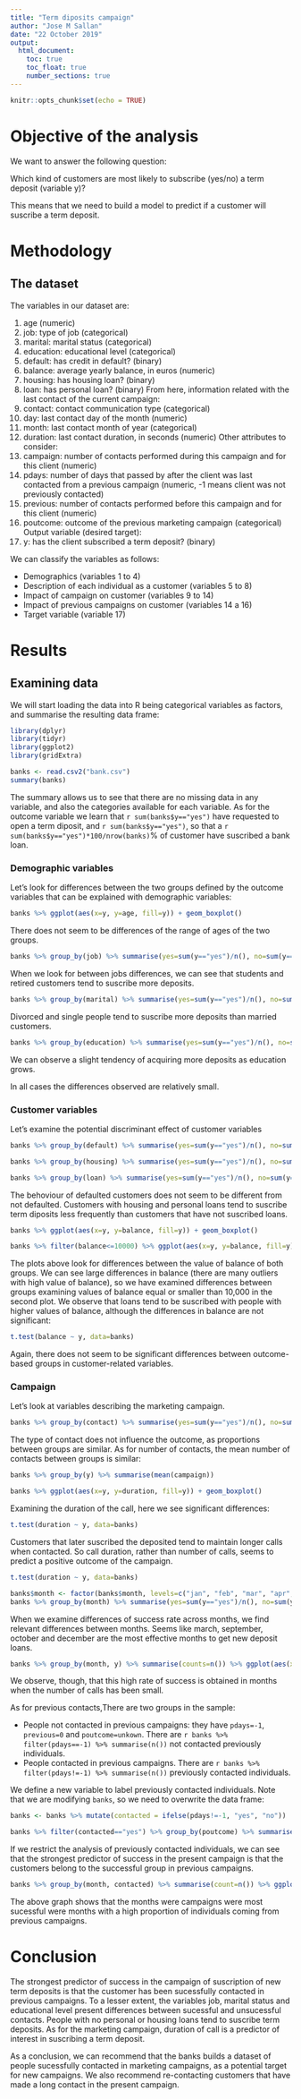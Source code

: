 ```yaml
---
title: "Term diposits campaign"
author: "Jose M Sallan"
date: "22 October 2019"
output: 
  html_document:
    toc: true
    toc_float: true
    number_sections: true
---
```


```r
knitr::opts_chunk$set(echo = TRUE)
```

# Objective of the analysis

We want to answer the following question:

Which kind of customers are most likely to subscribe (yes/no) a term deposit (variable y)?

This means that we need to build a model to predict if a customer will suscribe a term deposit.

# Methodology

## The dataset

The variables in our dataset are:

1. age (numeric)
2. job: type of job (categorical)
3. marital: marital status (categorical)
4. education: educational level (categorical)
5. default: has credit in default? (binary)
6. balance: average yearly balance, in euros (numeric) 
7. housing: has housing loan? (binary)
8. loan: has personal loan? (binary)
From here, information related with the last contact of the current campaign:
9. contact: contact communication type (categorical) 
10. day: last contact day of the month (numeric)
11. month: last contact month of year (categorical)
12. duration: last contact duration, in seconds (numeric)
Other attributes to consider:
13. campaign: number of contacts performed during this campaign and for this client (numeric)
14. pdays: number of days that passed by after the client was last contacted from a previous campaign (numeric, -1 means client was not previously contacted)
15. previous: number of contacts performed before this campaign and for this client (numeric)
16. poutcome: outcome of the previous marketing campaign (categorical)
Output variable (desired target):
17. y: has the client subscribed a term deposit? (binary)

We can classify the variables as follows:

* Demographics (variables 1 to 4)
* Description of each individual as a customer (variables 5 to 8)
* Impact of campaign on customer (variables 9 to 14)
* Impact of previous campaigns on customer (variables 14 a 16)
* Target variable (variable 17)

# Results

## Examining data

We will start loading the data into R being categorical variables as factors, and summarise the resulting data frame:

```r
library(dplyr)
library(tidyr)
library(ggplot2)
library(gridExtra)
```


```r
banks <- read.csv2("bank.csv")
summary(banks)
```

The summary allows us to see that there are no missing data in any variable, and also the categories available for each variable. As for the outcome variable we learn that `r sum(banks$y=="yes")` have requested to open a term diposit, and `r sum(banks$y=="yes")`, so that a `r sum(banks$y=="yes")*100/nrow(banks)`% of customer have suscribed a bank loan.

### Demographic variables

Let's look for differences between the two groups defined by the outcome variables that can be explained with demographic variables:

```r
banks %>% ggplot(aes(x=y, y=age, fill=y)) + geom_boxplot()
```

There does not seem to be differences of the range of ages of the two groups.

```r
banks %>% group_by(job) %>% summarise(yes=sum(y=="yes")/n(), no=sum(y=="no")/n()) %>% gather(value, proportion, -job) %>% ggplot(aes(x=job, y=proportion, fill=value)) + geom_bar(stat = "identity") + theme_bw() + theme(axis.text.x = element_text(angle = 90, hjust = 1)) + labs(title="job")
```

When we look for between jobs differences, we can see that students and retired customers tend to suscribe more deposits.

```r
banks %>% group_by(marital) %>% summarise(yes=sum(y=="yes")/n(), no=sum(y=="no")/n()) %>% gather(value, proportion, -marital) %>% ggplot(aes(x=marital, y=proportion, fill=value)) + geom_bar(stat = "identity") + theme_bw() + labs(title="marital status")
```

Divorced and single people tend to suscribe more deposits than married customers.

```r
banks %>% group_by(education) %>% summarise(yes=sum(y=="yes")/n(), no=sum(y=="no")/n()) %>% gather(value, proportion, -education) %>% ggplot(aes(x=education, y=proportion, fill=value)) + geom_bar(stat = "identity") + theme_bw() + labs("education")

```

We can observe a slight tendency of acquiring more deposits as education grows.

In all cases the differences observed are relatively small.

### Customer variables

Let's examine the potential discriminant effect of customer variables

```r
banks %>% group_by(default) %>% summarise(yes=sum(y=="yes")/n(), no=sum(y=="no")/n()) %>% gather(value, proportion, -default) %>% ggplot(aes(x=default, y=proportion, fill=value)) + geom_bar(stat = "identity") + theme_bw()
```

```r
banks %>% group_by(housing) %>% summarise(yes=sum(y=="yes")/n(), no=sum(y=="no")/n()) %>% gather(value, proportion, -housing) %>% ggplot(aes(x=housing, y=proportion, fill=value)) + geom_bar(stat = "identity") + theme_bw()
```

```r
banks %>% group_by(loan) %>% summarise(yes=sum(y=="yes")/n(), no=sum(y=="no")/n()) %>% gather(value, proportion, -loan) %>% ggplot(aes(x=loan, y=proportion, fill=value)) + geom_bar(stat = "identity") + theme_bw()
```

The behoviour of defaulted customers does not seem to be different from not defaulted. Customers with housing and personal loans tend to suscribe term diposits less frequently than customers that have not suscribed loans.


```r
banks %>% ggplot(aes(x=y, y=balance, fill=y)) + geom_boxplot()
```

```r
banks %>% filter(balance<=10000) %>% ggplot(aes(x=y, y=balance, fill=y)) + geom_boxplot()
```

The plots above look for differences between the value of balance of both groups. We can see large differences in balance (there are many outliers with high value of balance), so we have examined differences between groups examining values of balance equal or smaller than 10,000 in the second plot. We observe that loans tend to be suscribed with people with higher values of balance, although the differences in balance are not significant:

```r
t.test(balance ~ y, data=banks)
```

Again, there does not seem to be significant differences between outcome-based groups in customer-related variables.

### Campaign

Let's look at variables describing the marketing campaign.

```r
banks %>% group_by(contact) %>% summarise(yes=sum(y=="yes")/n(), no=sum(y=="no")/n()) %>% gather(value, proportion, -contact) %>% ggplot(aes(x=contact, y=proportion, fill=value)) + geom_bar(stat = "identity") + theme_bw()
```

The type of contact does not influence the outcome, as proportions between groups are similar. As for number of contacts, the mean number of contacts between groups is similar:

```r
banks %>% group_by(y) %>% summarise(mean(campaign))
```


```r
banks %>% ggplot(aes(x=y, y=duration, fill=y)) + geom_boxplot()
```

Examining the duration of the call, here we see significant differences:

```r
t.test(duration ~ y, data=banks)
```

Customers that later suscribed the deposited tend to maintain longer calls when contacted. So call duration, rather than number of calls, seems to predict a positive outcome of the campaign.

```r
t.test(duration ~ y, data=banks)
```

```r
banks$month <- factor(banks$month, levels=c("jan", "feb", "mar", "apr", "may", "jun", "jul", "aug", "sep", "oct", "nov", "dec"))
banks %>% group_by(month) %>% summarise(yes=sum(y=="yes")/n(), no=sum(y=="no")/n()) %>% gather(value, proportion, -month) %>% ggplot(aes(x=month, y=proportion, fill=value)) + geom_bar(stat = "identity") + theme_bw()
```

When we examine differences of success rate across months, we find relevant differences between months. Seems like march, september, october and december are the most effective months to get new deposit loans.

```r
banks %>% group_by(month, y) %>% summarise(counts=n()) %>% ggplot(aes(x=month, y=counts, fill=y)) + geom_bar(stat = "identity", position = "dodge") + theme_bw()
```

We observe, though, that this high rate of success is obtained in months when the number of calls has been small. 

As for previous contacts,There are two groups in the sample:

* People not contacted in previous campaigns: they have `pdays=-1`, `previous=0` and `poutcome=unkown`. There are `r banks %>% filter(pdays==-1) %>% summarise(n())` not contacted previously individuals.
* People contacted in previous campaigns. There are `r banks %>% filter(pdays!=-1) %>% summarise(n())` previously contacted individuals.

We define a new variable to label previously contacted individuals. Note that we are modifying `banks`, so we need to overwrite the data frame:

```r
banks <- banks %>% mutate(contacted = ifelse(pdays!=-1, "yes", "no"))
```

```r
banks %>% filter(contacted=="yes") %>% group_by(poutcome) %>% summarise(yes=sum(y=="yes")/n(), no=sum(y=="no")/n()) %>% gather(value, proportion, -poutcome) %>% ggplot(aes(x=poutcome, y=proportion, fill=value)) + geom_bar(stat = "identity") + theme_bw()
```

If we restrict the analysis of previously contacted individuals, we can see that the strongest predictor of success in the present campaign is that the customers belong to the successful group in previous campaigns.

```r
banks %>% group_by(month, contacted) %>% summarise(count=n()) %>% ggplot(aes(x=month, y = count, fill=contacted)) + geom_bar(stat = "identity", position = "dodge") + theme_bw()
```

The above graph shows that the months were campaigns were most sucessful were months with a high proportion of individuals coming from previous campaigns.

# Conclusion

The strongest predictor of success in the campaign of suscription of new term deposits is that the customer has been sucessfully contacted in previous campaigns. To a lesser extent, the variables job, marital status and educational level present differences between sucessful and unsucessful contacts. People with no personal or housing loans tend to suscribe term deposits. As for the marketing campaign, duration of call is a predictor of interest in suscribing a term deposit.

As a conclusion, we can recommend that the banks builds a dataset of people sucessfully contacted in marketing campaigns, as a potential target for new campaigns. We also recommend re-contacting customers that have made a long contact in the present campaign.
